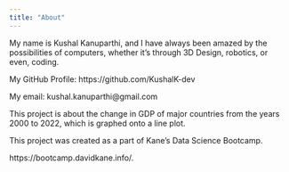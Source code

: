 ```yaml
---
title: "About"
---
```


My name is Kushal Kanuparthi, and I have always been amazed by the possibilities of computers, whether it's through 3D Design, robotics, or even, coding.

My GitHub Profile: https://github.com/KushalK-dev 

My email: kushal.kanuparthi@gmail.com 

This project is about the change in GDP of major countries from the years 2000 to 2022, which is graphed onto a line plot.

This project was created as a part of Kane’s Data Science Bootcamp.

https://bootcamp.davidkane.info/. 

